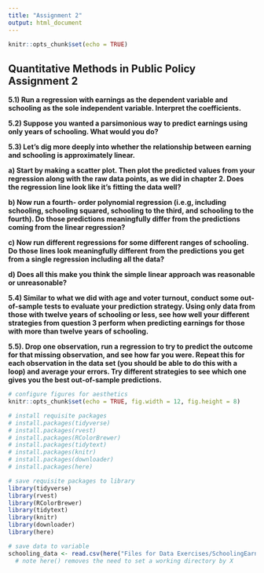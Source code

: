 ```yaml
---
title: "Assignment 2"
output: html_document
---
```


```r
knitr::opts_chunk$set(echo = TRUE)
```

## Quantitative Methods in Public Policy Assignment 2

**5.1) Run a regression with earnings as the dependent variable and schooling as the sole independent variable. Interpret the coefficients.** 

**5.2) Suppose you wanted a parsimonious way to predict earnings using only years of schooling. What would you do?**

**5.3) Let’s dig more deeply into whether the relationship between earning and schooling is approximately linear.**

**a) Start by making a scatter plot. Then plot the predicted values from your regression along with the raw data points, as we did in chapter 2. Does the regression line look like it’s fitting the data well?**

**b) Now run a fourth- order polynomial regression (i.e.g, including schooling, schooling squared, schooling to the third, and schooling to the fourth). Do those predictions meaningfully differ from the predictions coming from the linear regression?**

**c) Now run different regressions for some different ranges of schooling. Do those lines look meaningfully different from the predictions you get from a single regression including all the data?**

**d) Does all this make you think the simple linear approach was reasonable or unreasonable?**

**5.4) Similar to what we did with age and voter turnout, conduct some out-of-sample tests to evaluate your prediction strategy. Using only data from those with twelve years of schooling or less, see how well your different strategies from question 3 perform when predicting earnings for those with more than twelve years of schooling.**

**5.5). Drop one observation, run a regression to try to predict the outcome for that missing observation, and see how far you were. Repeat this for each observation in the data set (you should be able to do this with a loop) and average your errors. Try different strategies to see which one gives you the best out-of-sample predictions.**


```r

# configure figures for aesthetics
knitr::opts_chunk$set(echo = TRUE, fig.width = 12, fig.height = 8)

# install requisite packages
# install.packages(tidyverse)
# install.packages(rvest)
# install.packages(RColorBrewer)
# install.packages(tidytext)
# install.packages(knitr)
# install.packages(downloader)
# install.packages(here)

# save requisite packages to library
library(tidyverse)
library(rvest)
library(RColorBrewer)
library(tidytext)
library(knitr)
library(downloader)
library(here)

# save data to variable
schooling_data <- read.csv(here("Files for Data Exercises/SchoolingEarnings.csv"))
  # note here() removes the need to set a working directory by X



```
